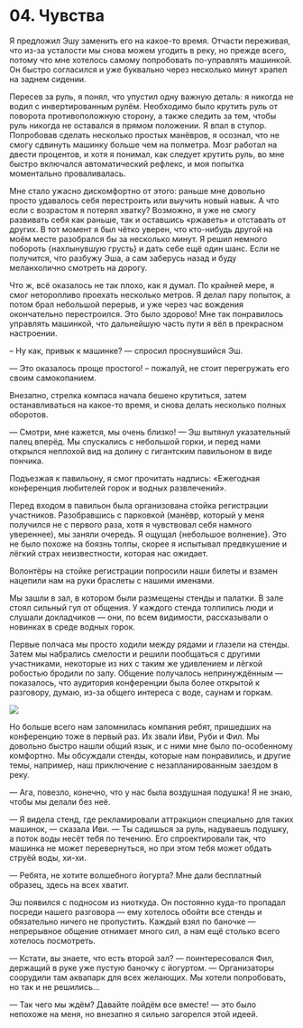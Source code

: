 
# 04. Чувства

Я предложил Эшу заменить его на какое-то время. Отчасти переживая, что из-за усталости мы снова
можем угодить в реку, но прежде всего, потому что мне хотелось самому попробовать по-управлять
машинкой. Он быстро согласился и уже буквально через несколько минут храпел на заднем сидении.

Пересев за руль, я понял, что упустил одну важную деталь: я никогда не водил с инвертированным
рулём. Необходимо было крутить руль от поворота противоположную сторону, а также следить за тем,
чтобы руль никогда не оставался в прямом положении. Я впал в ступор. Попробовав сделать несколько
простых манёвров, я осознал, что не смогу сдвинуть машинку больше чем на полметра. Мозг работал на
двести процентов, и хотя я понимал, как следует крутить руль, во мне быстро включался автоматический
рефлекс, и моя попытка моментально проваливалась.

Мне стало ужасно дискомфортно от этого: раньше мне довольно просто удавалось себя перестроить или
выучить новый навык. А что если с возрастом я потерял хватку? Возможно, я уже не смогу развивать
себя как раньше, так и оставшись «ржаветь» и отставать от других. В тот момент я был чётко уверен,
что кто-нибудь другой на моём месте разобрался бы за несколько минут. Я решил немного побороть
{<Emotion feeling="sadness">нахлынувшую грусть</Emotion>} и дать себе ещё один шанс. Если не
получится, что разбужу Эша, а сам заберусь назад и буду меланхолично смотреть на дорогу.

Что ж, всё оказалось не так плохо, как я думал. По крайней мере, я смог неторопливо проехать
несколько метров. Я делал пару попыток, а потом брал небольшой перерыв, и уже через час вождения
окончательно перестроился. Это было здорово! Мне так понравилось управлять машинкой, что дальнейшую
часть пути я вёл в прекрасном настроении.

– Ну как, привык к машинке? — спросил проснувшийся Эш.

— Это оказалось проще простого! – пожалуй, не стоит перегружать его своим самокопанием.

Внезапно, стрелка компаса начала бешено крутиться, затем останавливаться на какое-то время, и снова
делать несколько полных оборотов.

— Смотри, мне кажется, мы очень близко! — Эш вытянул указательный палец вперёд. Мы спускались с
небольшой горки, и перед нами открылся неплохой вид на долину с гигантским павильоном в виде
пончика.

Подъезжая к павильону, я смог прочитать надпись: «Ежегодная конференция любителей горок и водных
развлечений».

Перед входом в павильон была организована стойка регистрации участников. Разобравшись с парковкой
(манёвр, который у меня получился не с первого раза, хотя я чувствовал себя намного увереннее), мы
заняли очередь. Я ощущал {<Emotion feeling="anxiety">небольшое волнение</Emotion>}. Это не было
похоже на боязнь толпы, скорее я испытывал предвкушение и лёгкий страх неизвестности, которая нас
ожидает.

Волонтёры на стойке регистрации попросили наши билеты и взамен нацепили нам на руки браслеты с
нашими именами.

Мы зашли в зал, в котором были размещены стенды и палатки. В зале стоял сильный гул от общения. У
каждого стенда толпились люди и слушали докладчиков — они, по всем видимости, рассказывали о
новинках в среде водных горок.

Первые полчаса мы просто ходили между рядами и глазели на стенды. Затем мы набрались смелости и
решили пообщаться с другими участниками, некоторые из них с таким же удивлением и лёгкой робостью
бродили по залу. Общение получалось непринуждённым — показалось, что аудитория конференции была
более открытой к разговору, думаю, из-за общего интереса с воде, саунам и горкам.

<Image src={friends} />

Но больше всего нам запомнилась компания ребят, пришедших на конференцию тоже в первый раз. Их звали
Иви, Руби и Фил. Мы довольно быстро нашли общий язык, и с ними мне было по-особенному комфортно. Мы
обсуждали стенды, которые нам понравились, и другие темы, например, наш приключение с
незапланированным заездом в реку.

— Ага, повезло, конечно, что у нас была воздушная подушка! Я не знаю, чтобы мы делали без неё.

— Я видела стенд, где рекламировали аттракцион специально для таких машинок, — сказала Иви. — Ты
садишься за руль, надуваешь подушку, а поток воды несёт тебя по течению. Его спроектировали так, что
машинка не может перевернуться, но при этом тебя может обдать струёй воды, хи-хи.

— Ребята, не хотите волшебного йогурта? Мне дали бесплатный образец, здесь на всех хватит.

Эш появился с подносом из ниоткуда. Он постоянно куда-то пропадал посреди нашего разговора — ему
хотелось обойти все стенды и обязательно ничего не пропустить. Каждый взял по баночке — непрерывное
общение отнимает много сил, а нам ещё столько всего хотелось посмотреть.

— Кстати, вы знаете, что есть второй зал? — поинтересовался Фил, держащий в руке уже пустую баночку
с йогуртом. — Организаторы соорудили там аквапарк для всех желающих. Мы хотели попробовать, но так и
не решились...

— Так чего мы ждём? Давайте пойдём все вместе! — это было непохоже на меня, но внезапно я сильно
загорелся этой идеей.
